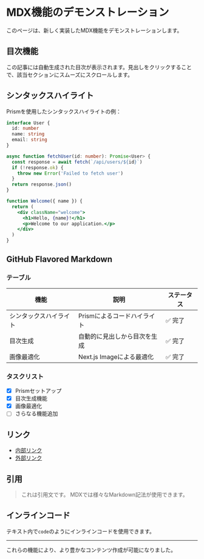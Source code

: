 # MDX機能のデモンストレーション

このページは、新しく実装したMDX機能をデモンストレーションします。

## 目次機能

この記事には自動生成された目次が表示されます。見出しをクリックすることで、該当セクションにスムーズにスクロールします。

## シンタックスハイライト

Prismを使用したシンタックスハイライトの例：

```typescript
interface User {
  id: number
  name: string
  email: string
}

async function fetchUser(id: number): Promise<User> {
  const response = await fetch(`/api/users/${id}`)
  if (!response.ok) {
    throw new Error('Failed to fetch user')
  }
  return response.json()
}
```

```jsx
function Welcome({ name }) {
  return (
    <div className="welcome">
      <h1>Hello, {name}!</h1>
      <p>Welcome to our application.</p>
    </div>
  )
}
```

## GitHub Flavored Markdown

### テーブル

| 機能 | 説明 | ステータス |
|------|------|------------|
| シンタックスハイライト | Prismによるコードハイライト | ✅ 完了 |
| 目次生成 | 自動的に見出しから目次を生成 | ✅ 完了 |
| 画像最適化 | Next.js Imageによる最適化 | ✅ 完了 |

### タスクリスト

- [x] Prismセットアップ
- [x] 目次生成機能
- [x] 画像最適化
- [ ] さらなる機能追加

## リンク

- [内部リンク](/posts)
- [外部リンク](https://nextjs.org)

## 引用

> これは引用文です。
> MDXでは様々なMarkdown記法が使用できます。

## インラインコード

テキスト内で`code`のようにインラインコードを使用できます。

---

これらの機能により、より豊かなコンテンツ作成が可能になりました。